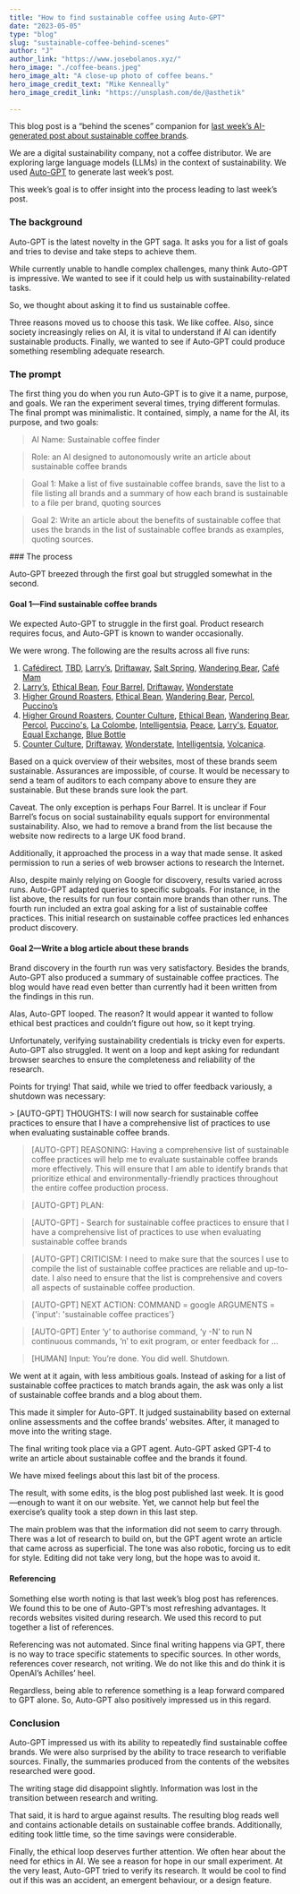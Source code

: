 ```yaml
---
title: "How to find sustainable coffee using Auto-GPT"
date: "2023-05-05"
type: "blog"
slug: "sustainable-coffee-behind-scenes"
author: "J"
author_link: "https://www.josebolanos.xyz/"
hero_image: "./coffee-beans.jpeg"
hero_image_alt: "A close-up photo of coffee beans."
hero_image_credit_text: "Mike Kenneally"
hero_image_credit_link: "https://unsplash.com/de/@asthetik"
  
---
```


This blog post is a “behind the scenes” companion for [last week’s AI-generated post about sustainable coffee brands](/blog/sustainable-coffee-autogpt).  

We are a digital sustainability company, not a coffee distributor. We are exploring large language models (LLMs) in the context of sustainability. We used [Auto-GPT](https://github.com/Significant-Gravitas/Auto-GPT) to generate last week’s post.

This week’s goal is to offer insight into the process leading to last week’s post.

### The background

Auto-GPT is the latest novelty in the GPT saga. It asks you for a list of goals and tries to devise and take steps to achieve them.

While currently unable to handle complex challenges, many think Auto-GPT is impressive. We wanted to see if it could help us with sustainability-related tasks.

So, we thought about asking it to find us sustainable coffee. 

Three reasons moved us to choose this task. We like coffee. Also, since society increasingly relies on AI, it is vital to understand if AI can identify sustainable products. Finally, we wanted to see if Auto-GPT could produce something resembling adequate research.

### The prompt

The first thing you do when you run Auto-GPT is to give it a name, purpose, and goals. We ran the experiment several times, trying different formulas. The final prompt was minimalistic. It contained, simply, a name for the AI, its purpose, and two goals:  
<span class="small">
> AI Name: Sustainable coffee finder

> Role: an AI designed to autonomously write an article about sustainable coffee brands

> Goal 1: Make a list of five sustainable coffee brands, save the list to a file listing all brands and a summary of how each brand is sustainable to a file per brand, quoting sources

> Goal 2: Write an article about the benefits of sustainable coffee that uses the brands in the list of sustainable coffee brands as examples, quoting sources.

</span>
### The process

Auto-GPT breezed through the first goal but struggled somewhat in the second. 

#### Goal 1—Find sustainable coffee brands

We expected Auto-GPT to struggle in the first goal. Product research requires focus, and Auto-GPT is known to wander occasionally.  

We were wrong. The following are the results across all five runs:
1. [Cafédirect](https://www.cafedirect.co.uk/), [TBD](https://tbdcoffeeco.com/), [Larry’s](https://larryscoffee.com/), [Driftaway](https://driftaway.coffee/), [Salt Spring](https://www.saltspringcoffee.com/), [Wandering Bear](https://wanderingbearcoffee.com/), [Café Mam](https://cafemam.com/)
2. [Larry’s](https://larryscoffee.com/), [Ethical Bean](https://www.ethicalbean.com/), [Four Barrel](https://www.fourbarrelcoffee.com/), [Driftaway](https://driftaway.coffee/), [Wonderstate](https://wonderstate.com/)
3. [Higher Ground Roasters](https://www.highergroundroasters.com/), [Ethical Bean](https://www.ethicalbean.com/), [Wandering Bear](https://wanderingbearcoffee.com/), [Percol](https://www.percol.co.uk/), [Puccino’s](https://www.puccinosworldwide.com/)
4. [Higher Ground Roasters](https://www.highergroundroasters.com/), [Counter Culture](https://counterculturecoffee.com/), [Ethical Bean](https://www.ethicalbean.com/), [Wandering Bear](https://wanderingbearcoffee.com/), [Percol](https://www.percol.co.uk/), [Puccino's](https://www.puccinosworldwide.com/), [La Colombe](https://www.lacolombe.com/), [Intelligentsia](https://www.intelligentsia.com/), [Peace](https://www.peacecoffee.com/), [Larry's](https://larryscoffee.com/), [Equator](https://www.equatorcoffees.com/), [Equal Exchange](https://shop.equalexchange.coop/), [Blue Bottle](https://bluebottlecoffee.com)
5. [Counter Culture](https://counterculturecoffee.com/), [Driftaway](https://driftaway.coffee/), [Wonderstate](https://wonderstate.com/), [Intelligentsia](https://www.intelligentsia.com/), [Volcanica](https://volcanicacoffee.com/). 

Based on a quick overview of their websites, most of these brands seem sustainable. Assurances are impossible, of course. It would be necessary to send a team of auditors to each company above to ensure they are sustainable. But these brands sure look the part.

Caveat. The only exception is perhaps Four Barrel. It is unclear if Four Barrel’s focus on social sustainability equals support for environmental sustainability. Also, we had to remove a brand from the list because the website now redirects to a large UK food brand.

Additionally, it approached the process in a way that made sense. It asked permission to run a series of web browser actions to research the Internet. 

Also, despite mainly relying on Google for discovery, results varied across runs. Auto-GPT adapted queries to specific subgoals. For instance, in the list above, the results for run four contain more brands than other runs. The fourth run included an extra goal asking for a list of sustainable coffee practices. This initial research on sustainable coffee practices led enhances product discovery.

#### Goal 2—Write a blog article about these brands

Brand discovery in the fourth run was very satisfactory. Besides the brands, Auto-GPT also produced a summary of sustainable coffee practices. The blog would have read even better than currently had it been written from the findings in this run. 

Alas, Auto-GPT looped. The reason? It would appear it wanted to follow ethical best practices and couldn’t figure out how, so it kept trying.

Unfortunately, verifying sustainability credentials is tricky even for experts. Auto-GPT also struggled. It went on a loop and kept asking for redundant browser searches to ensure the completeness and reliability of the research.

Points for trying! That said, while we tried to offer feedback variously, a shutdown was necessary:

<span class="small">
> [AUTO-GPT] THOUGHTS:  I will now search for sustainable coffee practices to ensure that I have a comprehensive list of practices to use when evaluating sustainable coffee brands.

> [AUTO-GPT] REASONING:  Having a comprehensive list of sustainable coffee practices will help me to evaluate sustainable coffee brands more effectively. This will ensure that I am able to identify brands that prioritize ethical and environmentally-friendly practices throughout the entire coffee production process.

> [AUTO-GPT] PLAN:

> [AUTO-GPT] -  Search for sustainable coffee practices to ensure that I have a comprehensive list of practices to use when evaluating sustainable coffee brands

> [AUTO-GPT] CRITICISM:  I need to make sure that the sources I use to compile the list of sustainable coffee practices are reliable and up-to-date. I also need to ensure that the list is comprehensive and covers all aspects of sustainable coffee production.

> [AUTO-GPT] NEXT ACTION: COMMAND = google ARGUMENTS = &#123;'input': 'sustainable coffee practices'&#125;

> [AUTO-GPT] Enter ‘y’ to authorise command, ‘y -N’ to run N continuous commands, ‘n’ to exit program, or enter feedback for ...

> [HUMAN] Input: You’re done. You did well. Shutdown.
</span>

We went at it again, with less ambitious goals. Instead of asking for a list of sustainable coffee practices to match brands again, the ask was only a list of sustainable coffee brands and a blog about them.

This made it simpler for Auto-GPT. It judged sustainability based on external online assessments and the coffee brands’ websites. After, it managed to move into the writing stage. 

The final writing took place via a GPT agent. Auto-GPT asked GPT-4 to write an article about sustainable coffee and the brands it found. 

We have mixed feelings about this last bit of the process. 

The result, with some edits, is the blog post published last week. It is good—enough to want it on our website. Yet, we cannot help but feel the exercise’s quality took a step down in this last step. 

The main problem was that the information did not seem to carry through. There was a lot of research to build on, but the GPT agent wrote an article that came across as superficial. The tone was also robotic, forcing us to edit for style. Editing did not take very long, but the hope was to avoid it.

#### Referencing
Something else worth noting is that last week’s blog post has references. We found this to be one of Auto-GPT’s most refreshing advantages. It records websites visited during research. We used this record to put together a list of references. 

Referencing was not automated. Since final writing happens via GPT, there is no way to trace specific statements to specific sources. In other words, references cover research, not writing. We do not like this and do think it is OpenAI’s Achilles’ heel. 

Regardless, being able to reference something is a leap forward compared to GPT alone. So, Auto-GPT also positively impressed us in this regard.

### Conclusion

Auto-GPT impressed us with its ability to repeatedly find sustainable coffee brands. We were also surprised by the ability to trace research to verifiable sources. Finally, the summaries produced from the contents of the websites researched were good.

The writing stage did disappoint slightly. Information was lost in the transition between research and writing. 

That said, it is hard to argue against results. The resulting blog reads well and contains actionable details on sustainable coffee brands. Additionally, editing took little time, so the time savings were considerable.

Finally, the ethical loop deserves further attention. We often hear about the need for ethics in AI. We see a reason for hope in our small experiment. At the very least, Auto-GPT tried to verify its research. It would be cool to find out if this was an accident, an emergent behaviour, or a design feature.